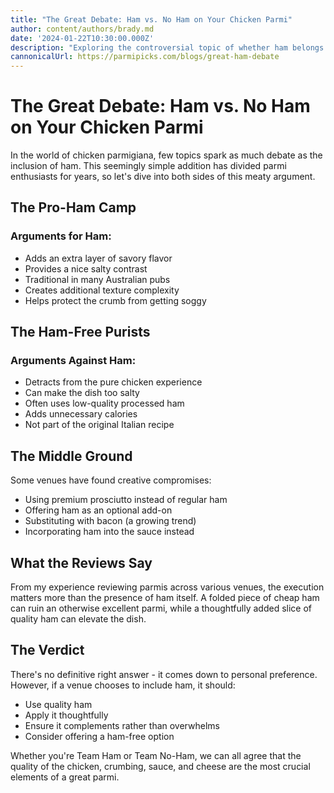 ```yaml
---
title: "The Great Debate: Ham vs. No Ham on Your Chicken Parmi"
author: content/authors/brady.md
date: '2024-01-22T10:30:00.000Z'
description: "Exploring the controversial topic of whether ham belongs on a chicken parmigiana."
cannonicalUrl: https://parmipicks.com/blogs/great-ham-debate
---
```


# The Great Debate: Ham vs. No Ham on Your Chicken Parmi

In the world of chicken parmigiana, few topics spark as much debate as the inclusion of ham. This seemingly simple addition has divided parmi enthusiasts for years, so let's dive into both sides of this meaty argument.

## The Pro-Ham Camp

### Arguments for Ham:
- Adds an extra layer of savory flavor
- Provides a nice salty contrast
- Traditional in many Australian pubs
- Creates additional texture complexity
- Helps protect the crumb from getting soggy

## The Ham-Free Purists

### Arguments Against Ham:
- Detracts from the pure chicken experience
- Can make the dish too salty
- Often uses low-quality processed ham
- Adds unnecessary calories
- Not part of the original Italian recipe

## The Middle Ground

Some venues have found creative compromises:
- Using premium prosciutto instead of regular ham
- Offering ham as an optional add-on
- Substituting with bacon (a growing trend)
- Incorporating ham into the sauce instead

## What the Reviews Say

From my experience reviewing parmis across various venues, the execution matters more than the presence of ham itself. A folded piece of cheap ham can ruin an otherwise excellent parmi, while a thoughtfully added slice of quality ham can elevate the dish.

## The Verdict

There's no definitive right answer - it comes down to personal preference. However, if a venue chooses to include ham, it should:
- Use quality ham
- Apply it thoughtfully
- Ensure it complements rather than overwhelms
- Consider offering a ham-free option

Whether you're Team Ham or Team No-Ham, we can all agree that the quality of the chicken, crumbing, sauce, and cheese are the most crucial elements of a great parmi. 